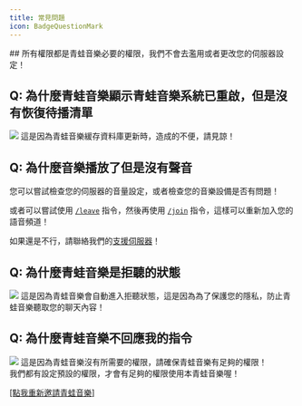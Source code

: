 ```yaml
---
title: 常見問題
icon: BadgeQuestionMark
---
```

<Callout type="error">
## 所有權限都是青蛙音樂必要的權限，我們不會去濫用或者更改您的伺服器設定！
</Callout>

## Q: 為什麼青蛙音樂顯示青蛙音樂系統已重啟，但是沒有恢復待播清單
![](/docs/frogmusic/faq/restart.png)
這是因為青蛙音樂緩存資料庫更新時，造成的不便，請見諒！

## Q: 為什麼音樂播放了但是沒有聲音
您可以嘗試檢查您的伺服器的音量設定，或者檢查您的音樂設備是否有問題！

或者可以嘗試使用 [`/leave`](/docs/frogmusic/cmd/music/joinleave/leave) 指令，然後再使用 [`/join`](/docs/frogmusic/cmd/music/joinleave/join) 指令，這樣可以重新加入您的語音頻道！

如果還是不行，請聯絡我們的[支援伺服器](/discord)！

## Q: 為什麼青蛙音樂是拒聽的狀態
![](/docs/frogmusic/faq/play.png)
這是因為青蛙音樂會自動進入拒聽狀態，這是因為為了保護您的隱私，防止青蛙音樂聽取您的聊天內容！
## Q: 為什麼青蛙音樂不回應我的指令
![](/docs/frogmusic/faq/noreply.png)
這是因為青蛙音樂沒有所需要的權限，請確保青蛙音樂有足夠的權限！<br/>我們都有設定預設的權限，才會有足夠的權限使用本青蛙音樂喔！

[[點我重新邀請青蛙音樂]](https://discord.com/oauth2/authorize?client_id=1216003625503948830)